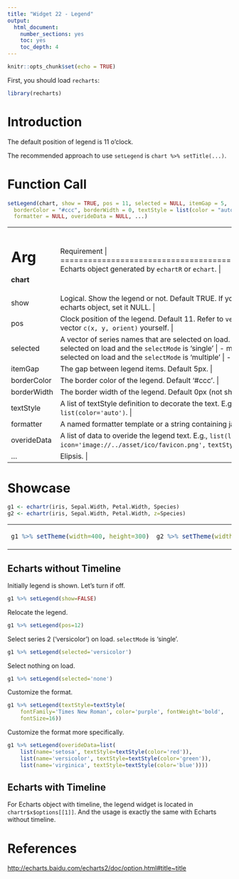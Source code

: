 ---
title: "Widget 22 - Legend"
output: 
  html_document: 
    number_sections: yes
    toc: yes
    toc_depth: 4
---

```{r setup, include=FALSE}
knitr::opts_chunk$set(echo = TRUE)
```

First, you should load `recharts`:
```{r}
library(recharts)
```

# Introduction

The default position of legend is 11 o'clock.

The recommended approach to use `setLegend` is `chart %>% setTitle(...)`.

# Function Call

```r
setLegend(chart, show = TRUE, pos = 11, selected = NULL, itemGap = 5,
  borderColor = "#ccc", borderWidth = 0, textStyle = list(color = "auto"),
  formatter = NULL, overideData = NULL, ...)
```

+-------------+----------------------------------------------------------------+
|   Arg       |  Requirement                                                |
+=============+================================================================+
| **chart**   | Echarts object generated by `echartR` or `echart`.  |
+-------------+----------------------------------------------------------------+
| show        | Logical. Show the legend or not. Default TRUE. If you want to remove legend from the echarts object, set it NULL. |
+-------------+----------------------------------------------------------------+
| pos         | Clock position of the legend. Default 11. Refer to `vecPos`. Or you can define the position vector `c(x, y, orient)` yourself. |
+-------------+----------------------------------------------------------------+
| selected    | A vector of series names that are selected on load.  |
|             |               |
|             | - one series name: single series is selected on load and the `selectMode` is 'single' |
|             | - muti series name: multiple series are selected on load and the `selectMode` is 'multiple' |
|             | - 'none': no series is selected on load |
+-------------+----------------------------------------------------------------+
| itemGap     | The gap between legend items. Default 5px. |
+-------------+----------------------------------------------------------------+
| borderColor | The border color of the legend. Default '#ccc'. |
+-------------+----------------------------------------------------------------+
| borderWidth | The border width of the legend. Default 0px (not shown). |
+-------------+----------------------------------------------------------------+
| textStyle   | A list of textStyle definition to decorate the text. E.g., `list(color='#444')` or `list(color='auto')`. |
+-------------+----------------------------------------------------------------+
| formatter   | A named formatter template or a string containing javascript codes. E.g., `'{name}'`. |
+-------------+----------------------------------------------------------------+
| overideData | A list of data to overide the legend text. E.g., `list(list(name='Series 1',` `icon='image://../asset/ico/favicon.png',` `textStyle=list(color='#bbb')))` |
+-------------+----------------------------------------------------------------+
| ...         | Elipsis. |
+-------------+----------------------------------------------------------------+

# Showcase

```{r}
g1 <- echartr(iris, Sepal.Width, Petal.Width, Species)
g2 <- echartr(iris, Sepal.Width, Petal.Width, z=Species)
```

<table>
<tr><td>
```{r}
g1 %>% setTheme(width=400, height=300)
```
</td><td>
```{r}
g2 %>% setTheme(width=400, height=300)
```
</td></tr>
</table>

## Echarts without Timeline

Initially legend is shown. Let's turn if off.
```{r}
g1 %>% setLegend(show=FALSE)
```

Relocate the legend.
```{r}
g1 %>% setLegend(pos=12)
```

Select series 2 ('versicolor') on load. `selectMode` is 'single'.
```{r}
g1 %>% setLegend(selected='versicolor')
```

Select nothing on load.
```{r}
g1 %>% setLegend(selected='none')
```

Customize the format.
```{r}
g1 %>% setLegend(textStyle=textStyle(
    fontFamily='Times New Roman', color='purple', fontWeight='bold', 
    fontSize=16))
```

Customize the format more specifically.

```{r}
g1 %>% setLegend(overideData=list(
    list(name='setosa', textStyle=textStyle(color='red')),
    list(name='versicolor', textStyle=textStyle(color='green')),
    list(name='virginica', textStyle=textStyle(color='blue'))))
```

## Echarts with Timeline

For Echarts object with timeline, the legend widget is located in `chartr$x$options[[1]]`. And the usage is exactly the same with Echarts without timeline.

# References

<http://echarts.baidu.com/echarts2/doc/option.html#title~title>
